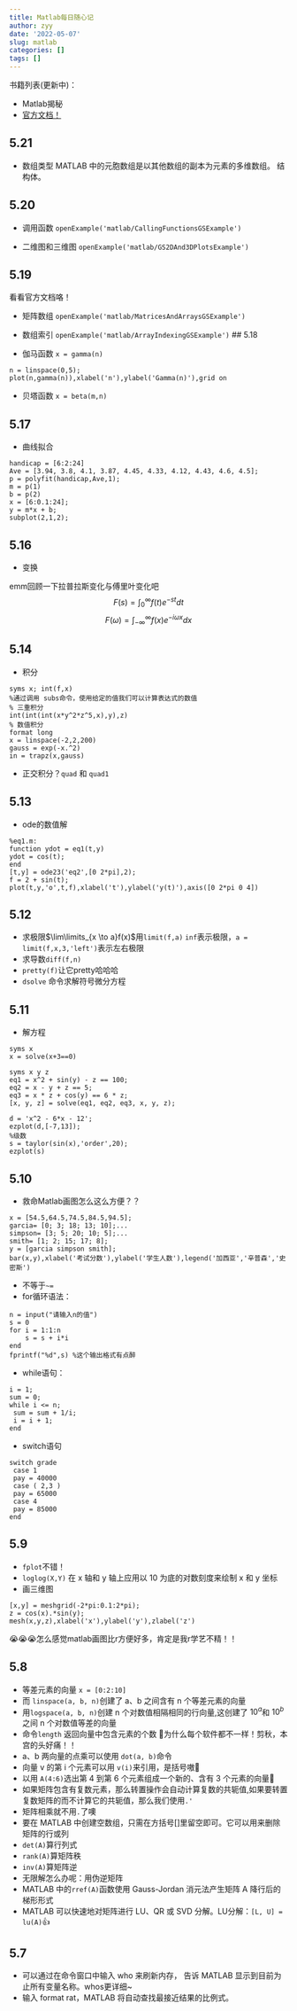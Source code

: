 ```yaml
---
title: Matlab每日随心记
author: zyy
date: '2022-05-07'
slug: matlab
categories: []
tags: []
---
```


书籍列表(更新中)：

- Matlab揭秘
- [官方文档！](https://ww2.mathworks.cn/help/matlab/getting-started-with-matlab.html)

## 5.21

- 数组类型
MATLAB 中的元胞数组是以其他数组的副本为元素的多维数组。
结构体。


## 5.20

- 调用函数
`openExample('matlab/CallingFunctionsGSExample')`

- 二维图和三维图
`openExample('matlab/GS2DAnd3DPlotsExample')`


## 5.19
看看官方文档咯！

- 矩阵数组
`openExample('matlab/MatricesAndArraysGSExample')`

- 数组索引
`openExample('matlab/ArrayIndexingGSExample')`
## 5.18
- 伽马函数 `x = gamma(n)`
```
n = linspace(0,5);
plot(n,gamma(n)),xlabel('n'),ylabel('Gamma(n)'),grid on 
```

- 贝塔函数 `x = beta(m,n)`

## 5.17
- 曲线拟合
```
handicap = [6:2:24]
Ave = [3.94, 3.8, 4.1, 3.87, 4.45, 4.33, 4.12, 4.43, 4.6, 4.5]; 
p = polyfit(handicap,Ave,1); 
m = p(1)
b = p(2) 
x = [6:0.1:24];
y = m*x + b; 
subplot(2,1,2); 

```

## 5.16
- 变换

emm回顾一下拉普拉斯变化与傅里叶变化吧
$$
F(s) = \int_{0}^{\infty}f(t)e^{-st}dt
$$
$$
F(\omega) = \int_{-\infty}^{\infty}f(x)e^{-i\omega x}dx
$$

## 5.14
- 积分
```
syms x; int(f,x)
%通过调用 subs命令，使用给定的值我们可以计算表达式的数值
% 三重积分
int(int(int(x*y^2*z^5,x),y),z)
% 数值积分
format long
x = linspace(-2,2,200)
gauss = exp(-x.^2)
in = trapz(x,gauss)
```
- 正交积分？`quad` 和 `quad1`


## 5.13
- ode的数值解
```
%eq1.m:
function ydot = eq1(t,y) 
ydot = cos(t); 
end
[t,y] = ode23('eq2',[0 2*pi],2);
f = 2 + sin(t);
plot(t,y,'o',t,f),xlabel('t'),ylabel('y(t)'),axis([0 2*pi 0 4]) 
```

## 5.12 
- 求极限$\lim\limits_{x \to a}f(x)$用` limit(f,a)` `inf`表示极限，`a = limit(f,x,3,'left')`表示左右极限
- 求导数`diff(f,n)`
- `pretty(f)`让它pretty哈哈哈
- `dsolve` 命令求解符号微分方程


## 5.11
- 解方程
```
syms x
x = solve(x+3==0)

syms x y z
eq1 = x^2 + sin(y) - z == 100;
eq2 = x - y + z == 5;
eq3 = x * z + cos(y) == 6 * z;
[x, y, z] = solve(eq1, eq2, eq3, x, y, z);

d = 'x^2 - 6*x - 12';
ezplot(d,[-7,13]);
%级数
s = taylor(sin(x),'order',20);
ezplot(s)
```

## 5.10
- 救命Matlab画图怎么这么方便？？
```
x = [54.5,64.5,74.5,84.5,94.5];
garcia= [0; 3; 18; 13; 10];... 
simpson= [3; 5; 20; 10; 5];... 
smith= [1; 2; 15; 17; 8]; 
y = [garcia simpson smith]; 
bar(x,y),xlabel('考试分数'),ylabel('学生人数'),legend('加西亚','辛普森','史密斯')
```
- 不等于`~=`
- for循环语法：
```
n = input("请输入n的值")
s = 0
for i = 1:1:n
    s = s + i*i
end
fprintf("%d",s) %这个输出格式有点醉
```
- while语句：
```
i = 1; 
sum = 0; 
while i <= n; 
 sum = sum + 1/i; 
 i = i + 1; 
end
```
- switch语句
```
switch grade 
 case 1 
 pay = 40000 
 case ( 2,3 ) 
 pay = 65000 
 case 4 
 pay = 85000 
end
```

## 5.9
- `fplot`不错！
- `loglog(X,Y)` 在 x 轴和 y 轴上应用以 10 为底的对数刻度来绘制 x 和 y 坐标
- 画三维图
```
[x,y] = meshgrid(-2*pi:0.1:2*pi); 
z = cos(x).*sin(y); 
mesh(x,y,z),xlabel('x'),ylabel('y'),zlabel('z')
```
😭😭😭怎么感觉matlab画图比r方便好多，肯定是我r学艺不精！！

## 5.8
- 等差元素的向量 `x = [0:2:10]`
- 而 `linspace(a, b, n)`创建了 a、b 之间含有 n 个等差元素的向量
- 用`logspace(a, b, n)`创建 n 个对数值相隔相同的行向量,这创建了 $10^a$和 $10^b$ 之间 n 个对数值等差的向量
- 命令`length` 返回向量中包含元素的个数 👊为什么每个软件都不一样！剪秋，本宫的头好痛！！
- a、b 两向量的点乘可以使用 `dot(a, b)`命令
- 向量 v 的第 i 个元素可以用 `v(i)`来引用，是括号嗷👊
- 以用 `A(4:6)`选出第 4 到第 6 个元素组成一个新的、含有 3 个元素的向量👊
- 如果矩阵包含有复数元素，那么转置操作会自动计算复数的共轭值,如果要转置复数矩阵的而不计算它的共轭值，那么我们使用`.'`
- 矩阵相乘就不用`.`了噢
- 要在 MATLAB 中创建空数组，只需在方括号[]里留空即可。它可以用来删除矩阵的行或列
- `det(A)`算行列式
- `rank(A)`算矩阵秩
- `inv(A)`算矩阵逆
- 无限解怎么办呢：用伪逆矩阵
- MATLAB 中的`rref(A)`函数使用 Gauss-Jordan 消元法产生矩阵 A 降行后的梯形形式
- MATLAB 可以快速地对矩阵进行 LU、QR 或 SVD 分解。LU分解：`[L, U] = lu(A)`👍

## 5.7
- 可以通过在命令窗口中输入 who 来刷新内存，
告诉 MATLAB 显示到目前为止所有变量名称。whos更详细~
- 输入 format rat，MATLAB 将自动查找最接近结果的比例式。




